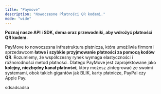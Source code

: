 ```yaml
---
title: "Paymove"
description: "Nowoczesne Płatności QR kodami."
mode: "wide"
---
```


**Poznaj nasze  API i SDK, dema oraz przewodniki, aby wdrożyć płatności QR kodem.**

PayMove to nowoczesna infrastruktura płatnicza, która umożliwia firmom i sprzedawcom **łatwe i szybkie przyjmowanie płatności za pomocą kodów QR**. Rozumiemy, że współczesny rynek wymaga elastyczności i różnorodności metod płatności. Dlatego PayMove jest zaprojektowane jako **kolejny, niezbędny kanał płatności**, który możesz zintegrować ze swoimi systemami, obok takich gigantów jak BLIK, karty płatnicze, PayPal czy Apple Pay.

<Card title="New Card" icon="sparkles">
  sdsadsadsa
</Card>